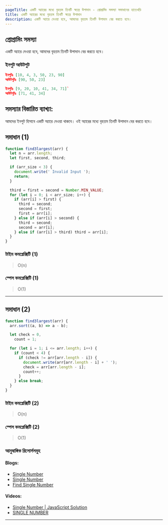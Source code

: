 ```yaml
---
pageTitle: একটি অ্যারের মধ্যে বৃহত্তম তিনটি স্বতন্ত্র উপাদান - প্রোগ্রামিং সমস্যা সমাধানের হাতেখড়ি
title: একটি অ্যারের মধ্যে বৃহত্তম তিনটি স্বতন্ত্র উপাদান
description: একটি অ্যারে দেওয়া হবে, আমদের বৃহত্তম তিনটি উপাদান বের করতে হবে।
---
```


## প্রোগ্রামিং সমস্যা

একটি অ্যারে দেওয়া হবে, আমদের বৃহত্তম তিনটি উপাদান বের করতে হবে।

### ইনপুট আউটপুট

```json
ইনপুটঃ [10, 4, 3, 50, 23, 90]
আউটপুটঃ [90, 50, 23]

ইনপুটঃ [9, 20, 10, 41, 34, 71]`
আউটপুটঃ [71, 41, 34]

```

## সমস্যার বিস্তারিত ব্যাখ্যা:

আমদের ইনপুট হিসাবে একটি অ্যারে দেওয়া থাকবে। ওই অ্যারের মধ্যে বৃহত্তম তিনটি উপাদান বের করতে হবে।

## সমাধান (1)

```js
function find3largest(arr) {
  let n = arr.length;
  let first, second, third;

  if (arr_size < 3) {
    document.write(' Invalid Input ');
    return;
  }

  third = first = second = Number.MIN_VALUE;
  for (let i = 0; i < arr_size; i++) {
    if (arr[i] > first) {
      third = second;
      second = first;
      first = arr[i];
    } else if (arr[i] > second) {
      third = second;
      second = arr[i];
    } else if (arr[i] > third) third = arr[i];
  }
}
```

### টাইম কমপ্লেক্সিটি (1)

> O(n)

### স্পেস কমপ্লেক্সিটি (1)

> O(1)

---

## সমাধান (2)

```js
function find3largest(arr) {
  arr.sort((a, b) => a - b);

  let check = 0,
    count = 1;

  for (let i = 1; i <= arr.length; i++) {
    if (count < 4) {
      if (check != arr[arr.length - i]) {
        document.write(arr[arr.length - i] + ' ');
        check = arr[arr.length - i];
        count++;
      }
    } else break;
  }
}
```

### টাইম কমপ্লেক্সিটি (2)

> O(n)

### স্পেস কমপ্লেক্সিটি (2)

> O(1)

### আনুষাঙ্গিক রিসোর্সসমুহ

#### Blogs:

- [Single Number](https://leetcode.com/problems/single-number/)
- [Single Number](https://dev.to/akhilpokle/single-number-166f)
- [Find Single Number](https://javascript.plainenglish.io/leetcode-algorithm-challenges-single-number-302e14e08a66)

#### Videos:

- [Single Number | JavaScript Solution](https://www.youtube.com/watch?v=4niJ0_SUi-c)
- [SINGLE NUMBER](https://www.youtube.com/watch?v=XzQSPg6LFyY)

---
